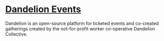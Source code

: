 # [Dandelion Events](https://dandelion.events/)

Dandelion is an open-source platform for ticketed events and co-created gatherings created by the not-for-profit worker co-operative Dandelion Collective.